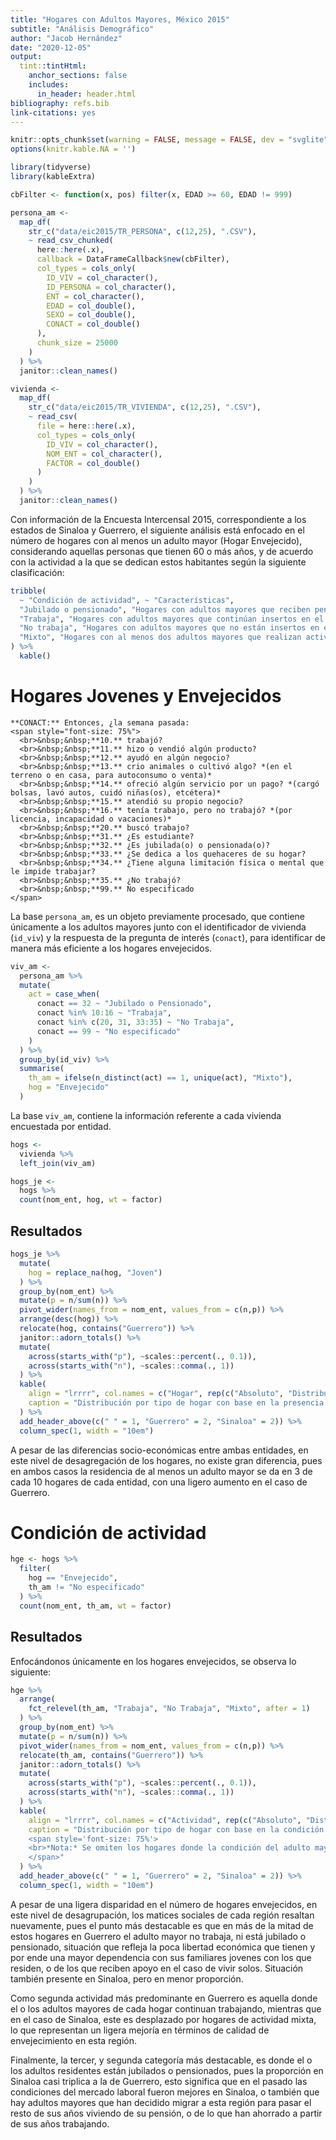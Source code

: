 ```yaml
---
title: "Hogares con Adultos Mayores, México 2015"
subtitle: "Análisis Demográfico"
author: "Jacob Hernández"
date: "2020-12-05"
output: 
  tint::tintHtml:
    anchor_sections: false
    includes:
      in_header: header.html
bibliography: refs.bib
link-citations: yes
---
```


```r
knitr::opts_chunk$set(warning = FALSE, message = FALSE, dev = "svglite")
options(knitr.kable.NA = '')

library(tidyverse)
library(kableExtra)
```

```r
cbFilter <- function(x, pos) filter(x, EDAD >= 60, EDAD != 999)

persona_am <-
  map_df(
    str_c("data/eic2015/TR_PERSONA", c(12,25), ".CSV"),
    ~ read_csv_chunked(
      here::here(.x), 
      callback = DataFrameCallback$new(cbFilter),
      col_types = cols_only(
        ID_VIV = col_character(),
        ID_PERSONA = col_character(),
        ENT = col_character(),
        EDAD = col_double(),
        SEXO = col_double(),
        CONACT = col_double()
      ),
      chunk_size = 25000
    )
  ) %>% 
  janitor::clean_names()

vivienda <- 
  map_df(
    str_c("data/eic2015/TR_VIVIENDA", c(12,25), ".CSV"),
    ~ read_csv(
      file = here::here(.x),
      col_types = cols_only(
        ID_VIV = col_character(),
        NOM_ENT = col_character(),
        FACTOR = col_double()
      )
    )
  ) %>% 
  janitor::clean_names()
```

Con información de la Encuesta Intercensal 2015, correspondiente a los estados de 
Sinaloa y Guerrero, el siguiente análisis está enfocado en el número de hogares 
con al menos un adulto mayor (Hogar Envejecido), considerando aquellas personas 
que tienen 60 o más años, y de acuerdo con la actividad a la que se dedican estos
habitantes según la siguiente clasificación:

```r
tribble(
  ~ "Condición de actividad", ~ "Características",
  "Jubilado o pensionado", "Hogares con adultos mayores que reciben pensión o están jubilados.",
  "Trabaja", "Hogares con adultos mayores que continúan insertos en el mercado laboral.",
  "No trabaja", "Hogares con adultos mayores que no están insertos en el mercado laboral.",
  "Mixto", "Hogares con al menos dos adultos mayores que realizan actividades diferentes."
) %>% 
  kable()
```

# Hogares Jovenes y Envejecidos

```marginfigure
**CONACT:** Entonces, ¿la semana pasada:
<span style="font-size: 75%">
  <br>&nbsp;&nbsp;**10.** trabajó?
  <br>&nbsp;&nbsp;**11.** hizo o vendió algún producto?
  <br>&nbsp;&nbsp;**12.** ayudó en algún negocio?
  <br>&nbsp;&nbsp;**13.** crio animales o cultivó algo? *(en el terreno o en casa, para autoconsumo o venta)*
  <br>&nbsp;&nbsp;**14.** ofreció algún servicio por un pago? *(cargó bolsas, lavó autos, cuidó niñas(os), etcétera)*
  <br>&nbsp;&nbsp;**15.** atendió su propio negocio?
  <br>&nbsp;&nbsp;**16.** tenía trabajo, pero no trabajó? *(por licencia, incapacidad o vacaciones)*
  <br>&nbsp;&nbsp;**20.** buscó trabajo?
  <br>&nbsp;&nbsp;**31.** ¿Es estudiante?
  <br>&nbsp;&nbsp;**32.** ¿Es jubilada(o) o pensionada(o)?
  <br>&nbsp;&nbsp;**33.** ¿Se dedica a los quehaceres de su hogar?
  <br>&nbsp;&nbsp;**34.** ¿Tiene alguna limitación física o mental que le impide trabajar?
  <br>&nbsp;&nbsp;**35.** ¿No trabajó?
  <br>&nbsp;&nbsp;**99.** No especificado
</span>
```

La base `persona_am`, es un objeto previamente procesado, que contiene únicamente a 
los adultos mayores junto con el identificador de vivienda (`id_viv`) y la respuesta 
de la pregunta de interés (`conact`), para identificar de manera más eficiente a los 
hogares envejecidos.

```r
viv_am <- 
  persona_am %>% 
  mutate(
    act = case_when(
      conact == 32 ~ "Jubilado o Pensionado",
      conact %in% 10:16 ~ "Trabaja",
      conact %in% c(20, 31, 33:35) ~ "No Trabaja",
      conact == 99 ~ "No especificado"
    )
  ) %>% 
  group_by(id_viv) %>% 
  summarise(
    th_am = ifelse(n_distinct(act) == 1, unique(act), "Mixto"),
    hog = "Envejecido"
  )
```

La base `viv_am`, contiene la información referente a cada vivienda encuestada por 
entidad.

```r
hogs <-
  vivienda %>% 
  left_join(viv_am)

hogs_je <-
  hogs %>% 
  count(nom_ent, hog, wt = factor)
```

## Resultados

```r
hogs_je %>% 
  mutate(
    hog = replace_na(hog, "Joven")
  ) %>% 
  group_by(nom_ent) %>% 
  mutate(p = n/sum(n)) %>% 
  pivot_wider(names_from = nom_ent, values_from = c(n,p)) %>%
  arrange(desc(hog)) %>% 
  relocate(hog, contains("Guerrero")) %>% 
  janitor::adorn_totals() %>% 
  mutate(
    across(starts_with("p"), ~scales::percent(., 0.1)),
    across(starts_with("n"), ~scales::comma(., 1))
  ) %>% 
  kable(
    align = "lrrrr", col.names = c("Hogar", rep(c("Absoluto", "Distribución"),2)),
    caption = "Distribución por tipo de hogar con base en la presencia de al menos un adulto mayor."
  ) %>% 
  add_header_above(c(" " = 1, "Guerrero" = 2, "Sinaloa" = 2)) %>% 
  column_spec(1, width = "10em")
```

A pesar de las diferencias socio-económicas entre ambas entidades, en este nivel de
desagregación de los hogares, no existe gran diferencia, pues en ambos casos la residencia
de al menos un adulto mayor se da en 3 de cada 10 hogares de cada entidad, con una 
ligero aumento en el caso de Guerrero.

# Condición de actividad

```r
hge <- hogs %>%
  filter(
    hog == "Envejecido",
    th_am != "No especificado"
  ) %>%
  count(nom_ent, th_am, wt = factor)
```

## Resultados

Enfocándonos únicamente en los hogares envejecidos, se observa lo siguiente:

```r
hge %>%
  arrange(
    fct_relevel(th_am, "Trabaja", "No Trabaja", "Mixto", after = 1)
  ) %>%
  group_by(nom_ent) %>% 
  mutate(p = n/sum(n)) %>% 
  pivot_wider(names_from = nom_ent, values_from = c(n,p)) %>% 
  relocate(th_am, contains("Guerrero")) %>% 
  janitor::adorn_totals() %>% 
  mutate(
    across(starts_with("p"), ~scales::percent(., 0.1)),
    across(starts_with("n"), ~scales::comma(., 1))
  ) %>% 
  kable(
    align = "lrrrr", col.names = c("Actividad", rep(c("Absoluto", "Distribución"),2)),
    caption = "Distribución por tipo de hogar con base en la condición de actividad de los adultos mayores.
    <span style='font-size: 75%'>
    <br>*Nota:* Se omiten los hogares donde la condición del adulto mayor no fue especificada.
    </span>"
  ) %>% 
  add_header_above(c(" " = 1, "Guerrero" = 2, "Sinaloa" = 2)) %>% 
  column_spec(1, width = "10em")
```

A pesar de una ligera disparidad en el número de hogares envejecidos, en este
nivel de desagrupación, los matices sociales de cada región resaltan nuevamente, 
pues el punto más destacable es que en más de la mitad de estos hogares en Guerrero
el adulto mayor no trabaja, ni está jubilado o pensionado, situación que refleja
la poca libertad económica que tienen y por ende una mayor dependencia con sus 
familiares jovenes con los que residen, o de los que reciben apoyo en el caso de 
vivir solos. Situación también presente en Sinaloa, pero en menor proporción.

Como segunda actividad más predominante en Guerrero es aquella donde el o los adultos
mayores de cada hogar continuan trabajando, mientras que en el caso de Sinaloa, este 
es desplazado por hogares de actividad mixta, lo que representan un ligera mejoría
en términos de calidad de envejecimiento en esta región.

Finalmente, la tercer, y segunda categoría más destacable, es donde el o los adultos
residentes están jubilados o pensionados, pues la proporción en Sinaloa casi triplica a
la de Guerrero, esto significa que en el pasado las condiciones del mercado laboral
fueron mejores en Sinaloa, o también que hay adultos mayores que han decidido 
migrar a esta región para pasar el resto de sus años viviendo de su pensión, o de lo
que han ahorrado a partir de sus años trabajando.
